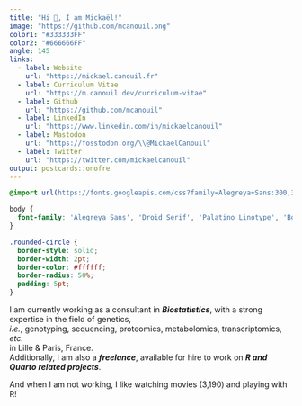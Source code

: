 ```yaml
---
title: "Hi 👋, I am Mickaël!"
image: "https://github.com/mcanouil.png"
color1: "#333333FF"
color2: "#666666FF"
angle: 145
links:
  - label: Website
    url: "https://mickael.canouil.fr"
  - label: Curriculum Vitae
    url: "https://m.canouil.dev/curriculum-vitae"
  - label: Github
    url: "https://github.com/mcanouil"
  - label: LinkedIn
    url: "https://www.linkedin.com/in/mickaelcanouil"
  - label: Mastodon
    url: "https://fosstodon.org/\\@MickaelCanouil"
  - label: Twitter
    url: "https://twitter.com/mickaelcanouil"
output: postcards::onofre
---
```


```css
@import url(https://fonts.googleapis.com/css?family=Alegreya+Sans:300,300i,400,400i,500,500i,700,700i);

body {
  font-family: 'Alegreya Sans', 'Droid Serif', 'Palatino Linotype', 'Book Antiqua', Palatino, 'Microsoft YaHei', 'Songti SC', serif;
}

.rounded-circle {
  border-style: solid;
  border-width: 2pt;
  border-color: #ffffff;
  border-radius: 50%;
  padding: 5pt;
}
```

I am currently working as a consultant in <b><i>Biostatistics</i></b>, with a strong expertise in the field of genetics, <br><i>i.e.</i>, genotyping, sequencing, proteomics, metabolomics, transcriptomics, <i>etc.</i><br> in Lille & Paris, France.<br>
Additionally, I am also a <b><i>freelance</i></b>, available for hire to work on <b><i>R and Quarto related projects</i></b>.

And when I am not working, I like watching movies (3,190) and playing with R!
